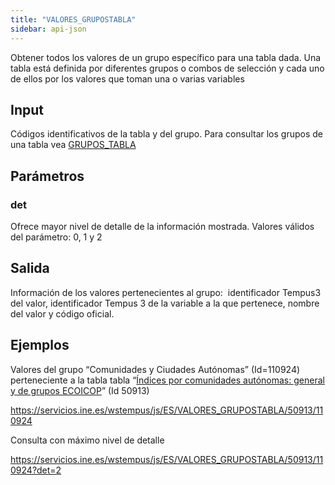 ```yaml
---
title: "VALORES_GRUPOSTABLA"
sidebar: api-json
---
```


Obtener todos los valores de un grupo específico para una tabla dada. Una tabla está definida por diferentes grupos o combos de selección y cada uno de ellos por los valores que toman una o varias variables

## Input

Códigos identificativos de la tabla y del grupo. Para consultar los grupos de una tabla vea [GRUPOS_TABLA](grupos_tabla.html)

## Parámetros

### **det**

Ofrece mayor nivel de detalle de la información mostrada. Valores válidos del parámetro: 0, 1 y 2

## Salida

Información de los valores pertenecientes al grupo:  identificador Tempus3 del valor, identificador Tempus 3 de la variable a la que pertenece, nombre del valor y código oficial.

## Ejemplos

Valores del grupo "Comunidades y Ciudades Autónomas" (Id=110924) perteneciente a la tabla tabla "[Índices por comunidades autónomas: general y de grupos ECOICOP](https://www.ine.es/jaxiT3/Tabla.htm?t=50913)" (Id 50913)

<https://servicios.ine.es/wstempus/js/ES/VALORES_GRUPOSTABLA/50913/110924>

Consulta con máximo nivel de detalle

<https://servicios.ine.es/wstempus/js/ES/VALORES_GRUPOSTABLA/50913/110924?det=2>
